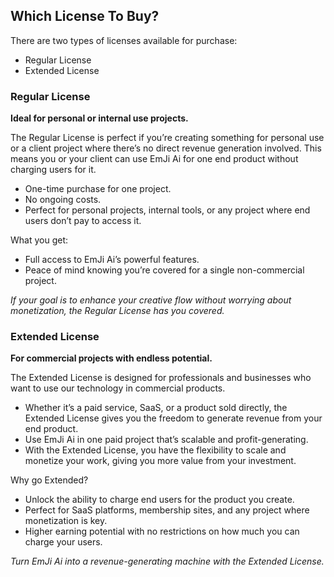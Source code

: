 ## Which License To Buy?

There are two types of licenses available for purchase:

- Regular License
- Extended License

### Regular License

<div className="mt-4">
  <strong>Ideal for personal or internal use projects.</strong>
</div>

The Regular License is perfect if you’re creating something for personal use or a client project where there’s no direct revenue generation involved. This means you or your client can use EmJi Ai for one end product without charging users for it.

- One-time purchase for one project.
- No ongoing costs.
- Perfect for personal projects, internal tools, or any project where end users don’t pay to access it.

What you get:

- Full access to EmJi Ai’s powerful features.
- Peace of mind knowing you’re covered for a single non-commercial project.

<div className="mt-4">
  <i>
    If your goal is to enhance your creative flow without worrying about
    monetization, the Regular License has you covered.
  </i>
</div>

### Extended License

<div className="mt-4">
  <strong>For commercial projects with endless potential.</strong>
</div>

The Extended License is designed for professionals and businesses who want to use our
technology in commercial products.

- Whether it’s a paid service, SaaS, or a product sold directly, the Extended License
  gives you the freedom to generate revenue from your end product.
- Use EmJi Ai in one paid project that’s scalable and profit-generating.
- With the Extended License, you have the flexibility to scale and monetize your work, giving you more value from your investment.

Why go Extended?

- Unlock the ability to charge end users for the product you create.
- Perfect for SaaS platforms, membership sites, and any project where monetization
  is key.
- Higher earning potential with no restrictions on how much you can charge your users.

<div className="mt-4">
  <i>
    Turn EmJi Ai into a revenue-generating machine with the Extended
    License.
  </i>
</div>
